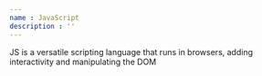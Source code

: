 ```yaml
---
name : JavaScript
description : ''
---
```


JS is a versatile scripting language that runs in browsers, adding interactivity and manipulating the DOM
